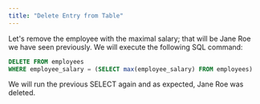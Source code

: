 ```yaml
---
title: "Delete Entry from Table"
---
```


Let's remove the employee with the maximal salary; that will be Jane Roe we have seen previously. We will execute the following SQL command:

```SQL
DELETE FROM employees 
WHERE employee_salary = (SELECT max(employee_salary) FROM employees)
```

We will run the previous SELECT again and as expected, Jane Roe was deleted.